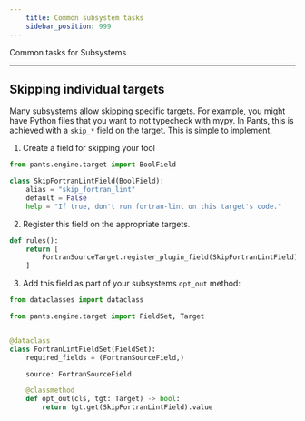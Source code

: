 ```yaml
---
    title: Common subsystem tasks
    sidebar_position: 999
---
```


Common tasks for Subsystems

---

## Skipping individual targets

Many subsystems allow skipping specific targets. For example, you might have Python files that you want to not typecheck with mypy. In Pants, this is achieved with a `skip_*` field on the target. This is simple to implement.

1. Create a field for skipping your tool

```python
from pants.engine.target import BoolField

class SkipFortranLintField(BoolField):
	alias = "skip_fortran_lint"
	default = False
	help = "If true, don't run fortran-lint on this target's code."
```

2. Register this field on the appropriate targets.

```python
def rules():
	return [
		FortranSourceTarget.register_plugin_field(SkipFortranLintField),
	]
```

3. Add this field as part of your subsystems `opt_out` method:

```python
from dataclasses import dataclass

from pants.engine.target import FieldSet, Target


@dataclass
class FortranLintFieldSet(FieldSet):
    required_fields = (FortranSourceField,)

    source: FortranSourceField

    @classmethod
    def opt_out(cls, tgt: Target) -> bool:
        return tgt.get(SkipFortranLintField).value
```
